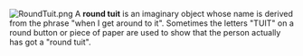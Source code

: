 {{CatNeeded}}
{{wikify}}
[[Image:RoundTuit.png|right]]
A '''round tuit''' is an imaginary object whose name is derived from the phrase "when I get around to it".  Sometimes the letters "TUIT" on a round button or piece of paper are used to show that the person actually has got a "round tuit".